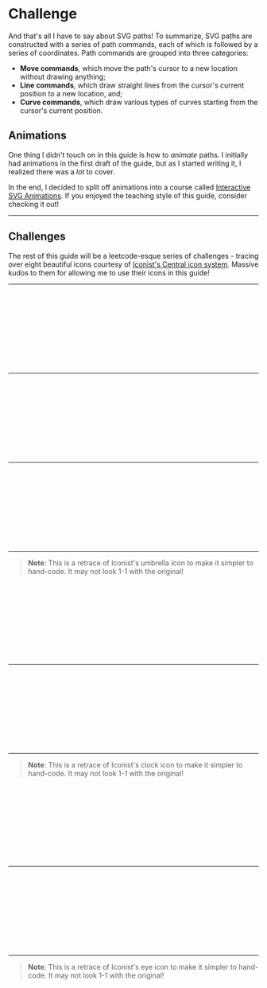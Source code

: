 # Challenge

And that's all I have to say about SVG paths! To summarize, SVG paths are constructed with a series of path commands, each of which is followed by a series of coordinates. Path commands are grouped into three categories:

- **Move commands**, which move the path's cursor to a new location without drawing anything;
- **Line commands**, which draw straight lines from the cursor's current position to a new location, and;
- **Curve commands**, which draw various types of curves starting from the cursor's current position.

## Animations

One thing I didn't touch on in this guide is how to _animate_ paths. I initially had animations in the first draft of the guide, but as I started writing it, I realized there was a _lot_ to cover.

In the end, I decided to split off animations into a course called [Interactive SVG Animations](https://svg-animations.how). If you enjoyed the teaching style of this guide, consider checking it out!

---

## Challenges

The rest of this guide will be a leetcode-esque series of challenges - tracing over eight beautiful icons courtesy of [Iconist's Central icon system](https://iconists.co/central). Massive kudos to them for allowing me to use their icons in this guide!

---

<Svg>
  <PracticeQuestion questionKey="cursor" />
</Svg>

<Editor questionKey="cursor" />

---

<Svg>
  <PracticeQuestion questionKey="arrow" />
</Svg>

<Editor questionKey="arrow" />

---

<Svg>
  <PracticeQuestion questionKey="moon" />
</Svg>

<Editor questionKey="moon" />

---

> **Note**: This is a retrace of Iconist's umbrella icon to make it simpler to hand-code. It may not look 1-1 with the original!

<Svg>
  <PracticeQuestion questionKey="umbrella" />
</Svg>

<Editor questionKey="umbrella" />

---

<Svg>
  <PracticeQuestion questionKey="bell" />
</Svg>

<Editor questionKey="bell" />

---

> **Note**: This is a retrace of Iconist's clock icon to make it simpler to hand-code. It may not look 1-1 with the original!

<Svg>
  <PracticeQuestion questionKey="clock" />
</Svg>

<Editor questionKey="clock" />

---

<Svg>
  <PracticeQuestion questionKey="shield" />
</Svg>

<Editor questionKey="shield" />

---

> **Note**: This is a retrace of Iconist's eye icon to make it simpler to hand-code. It may not look 1-1 with the original!

<Svg>
  <PracticeQuestion questionKey="eye" />
</Svg>

<Editor questionKey="eye" />
